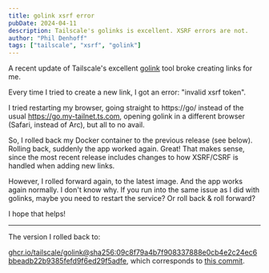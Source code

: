 ```yaml
---
title: golink xsrf error
pubDate: 2024-04-11
description: Tailscale's golinks is excellent. XSRF errors are not.
author: "Phil Denhoff"
tags: ["tailscale", "xsrf", "golink"]
---
```


A recent update of Tailscale's excellent [golink](https://github.com/tailscale/golink) tool broke creating links for me.

Every time I tried to create a new link, I got an error: "invalid xsrf token".

I tried restarting my browser, going straight to https://go/ instead of the
usual https://go.my-tailnet.ts.com, opening golink in a different browser
(Safari, instead of Arc), but all to no avail.

So, I rolled back my Docker container to the previous release (see below).
Rolling back, suddenly the app worked again. Great! That makes sense, since the
most recent release includes changes to how XSRF/CSRF is handled when adding
new links.

However, I rolled forward again, to the latest image. And the app works again
normally. I don't know why. If you run into the same issue as I did with
golinks, maybe you need to restart the service? Or roll back & roll forward?

I hope that helps!

---

The version I rolled back to:

[ghcr.io/tailscale/golink@sha256:09c8f79a4b7f908337888e0cb4e2c24ec6bbeadb22b9385fefd9f6ed29f5adfe](https://github.com/tailscale/golink/pkgs/container/golink/191714519),
which corresponds to [this commit](https://github.com/tailscale/golink/commit/6c79b503e19a500c551ce162b0a1b32abebd9a94).
